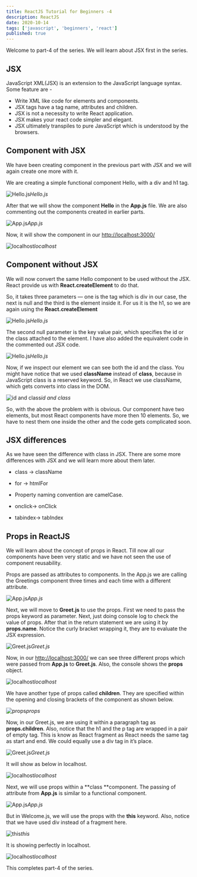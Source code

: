 ```yaml
---
title: ReactJS Tutorial for Beginners -4
description: ReactJS
date: 2020-10-14
tags: ['javascript', 'beginners', 'react']
published: true
---
```


Welcome to part-4 of the series. We will learn about JSX first in the series.

## JSX

JavaScript XML(JSX) is an extension to the JavaScript language syntax. Some feature are -
* Write XML like code for elements and components.
* JSX tags have a tag name, attributes and children.
* JSX is not a necessity to write React application.
* JSX makes your react code simpler and elegant.
* JSX ultimately transpiles to pure JavaScript which is understood by the browsers.

## Component with JSX

We have been creating component in the previous part with JSX and we will again create one more with it.

We are creating a simple functional component Hello, with a div and h1 tag.

![Hello.js](https://ik.imagekit.io/thewebdev/React-Basics/4/1_5I_F9y9qvk.png)*Hello.js*

After that we will show the component **Hello** in the **App.js** file. We are also commenting out the components created in earlier parts.

![App.js](https://ik.imagekit.io/thewebdev/React-Basics/4/2_5yWp0KVnJz.png)*App.js*

Now, it will show the component in our [http://localhost:3000/](http://localhost:3000/)

![localhost](https://ik.imagekit.io/thewebdev/React-Basics/4/3_poWwhcUgoh.png)*localhost*

## Component without JSX

We will now convert the same Hello component to be used without the JSX. React provide us with **React.createElement** to do that.

So, it takes three parameters — one is the tag which is div in our case, the next is null and the third is the element inside it. For us it is the h1, so we are again using the **React.createElement**

![Hello.js](https://ik.imagekit.io/thewebdev/React-Basics/4/4_BacV5lO4Dk.png)*Hello.js*

The second null parameter is the key value pair, which specifies the id or the class attached to the element. I have also added the equivalent code in the commented out JSX code.

![Hello.js](https://ik.imagekit.io/thewebdev/React-Basics/4/5_GDkG_pqzdu.png)*Hello.js*

Now, if we inspect our element we can see both the id and the class. You might have notice that we used **className** instead of **class**, because in JavaScript class is a reserved keyword. So, in React we use className, which gets converts into class in the DOM.

![id and class](https://ik.imagekit.io/thewebdev/React-Basics/4/6_qOHxF0Prly.png)*id and class*

So, with the above the problem with is obvious. Our component have two elements, but most React components have more then 10 elements. So, we have to nest them one inside the other and the code gets complicated soon.

## JSX differences

As we have seen the difference with class in JSX. There are some more differences with JSX and we will learn more about them later.

* class -> className

* for -> htmlFor

* Property naming convention are camelCase.

* onclick-> onClick

* tabindex-> tabIndex

## Props in ReactJS

We will learn about the concept of props in React. Till now all our components have been very static and we have not seen the use of component reusability.

Props are passed as attributes to components. In the App.js we are calling the Greetings component three times and each time with a different attribute.

![App.js](https://ik.imagekit.io/thewebdev/React-Basics/4/7_jMb18NKi0Z.png)*App.js*

Next, we will move to **Greet.js** to use the props. First we need to pass the props keyword as parameter. Next, just doing console log to check the value of props. After that in the return statement we are using it by **props.name**. Notice the curly bracket wrapping it, they are to evaluate the JSX expression.

![Greet.js](https://ik.imagekit.io/thewebdev/React-Basics/4/8_kcVMYZPkl2.png)*Greet.js*

Now, in our [http://localhost:3000/](http://localhost:3000/) we can see three different props which were passed from **App.js** to **Greet.js**. Also, the console shows the **props** object.

![localhost](https://ik.imagekit.io/thewebdev/React-Basics/4/9_L6NMImsK1I.png)*localhost*

We have another type of props called **children**. They are specified within the opening and closing brackets of the component as shown below.

![props](https://ik.imagekit.io/thewebdev/React-Basics/4/10_9the8tNwc.png)*props*

Now, in our Greet.js, we are using it within a paragraph tag as **props.children**. Also, notice that the h1 and the p tag are wrapped in a pair of empty tag. This is know as React fragment as React needs the same tag as start and end. We could equally use a div tag in it’s place.

![Greet.js](https://ik.imagekit.io/thewebdev/React-Basics/4/11_3ABv1qyT7c.png)*Greet.js*

It will show as below in localhost.

![localhost](https://ik.imagekit.io/thewebdev/React-Basics/4/12_RmNAmpNyf.png)*localhost*

Next, we will use props within a **class **component. The passing of attribute from **App.js** is similar to a functional component.

![App.js](https://ik.imagekit.io/thewebdev/React-Basics/4/13_9Wb-Lq6YGo.png)*App.js*

But in Welcome.js, we will use the props with the **this** keyword. Also, notice that we have used div instead of a fragment here.

![this](https://ik.imagekit.io/thewebdev/React-Basics/4/14_RGfzVMWFiQ.png)*this*

It is showing perfectly in localhost.

![localhost](https://ik.imagekit.io/thewebdev/React-Basics/4/15_tOWnABpiNY.png)*localhost*

This completes part-4 of the series.